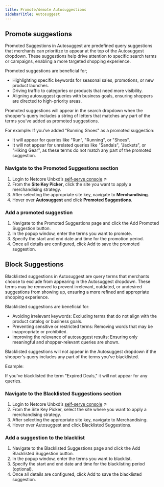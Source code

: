```yaml
---
title: Promote/demote Autosuggestions
sidebarTitle: Autosuggest
---
```


## Promote suggestions

Promoted Suggestions in Autosuggest are predefined query suggestions that merchants can prioritize to appear at the top of the Autosuggest dropdown. These suggestions help drive attention to specific search terms or campaigns, enabling a more targeted shopping experience.

Promoted suggestions are beneficial for;

* Highlighting specific keywords for seasonal sales, promotions, or new product launches.
* Driving traffic to categories or products that need more visibility.
* Aligning autosuggest queries with business goals, ensuring shoppers are directed to high-priority areas.

Promoted suggestions will appear in the search dropdown when the shopper's query includes a string of letters that matches any part of the terms you’ve added as promoted suggestions.

For example:
If you’ve added "Running Shoes" as a promoted suggestion:

* It will appear for queries like "Run", "Running", or "Shoes".
* It will not appear for unrelated queries like "Sandals", "Jackets", or "Hiking Gear", as these terms do not match any part of the promoted suggestion.

### Navigate to the Promoted Suggestions section

1. Login to Netcore Unbxd’s [<u>self-serve console</u>](https://console.unbxd.io/) ↗
2. From the **Site Key Picker**, click the site you want to apply a merchandising strategy.
3. After selecting the appropriate site key, navigate to **Merchandising**.
4. Hover over **Autosuggest** and click **Promoted Suggestions**.

### Add a promoted suggestion

1. Navigate to the Promoted Suggestions page and click the Add Promoted Suggestion button.
2. In the popup window, enter the terms you want to promote.
3. Specify the start and end date and time for the promotion period.
4. Once all details are configured, click Add to save the promoted suggestion.

## Block Suggestions

Blacklisted suggestions in Autosuggest are query terms that merchants choose to exclude from appearing in the Autosuggest dropdown. These terms may be removed to prevent irrelevant, outdated, or undesired suggestions from showing up, ensuring a more refined and appropriate shopping experience.

Blacklisted suggestions are beneficial for:

* Avoiding irrelevant keywords: Excluding terms that do not align with the product catalog or business goals.
* Preventing sensitive or restricted terms: Removing words that may be inappropriate or prohibited.
* Improving the relevance of autosuggest results: Ensuring only meaningful and shopper-relevant queries are shown.

Blacklisted suggestions will not appear in the Autosuggest dropdown if the shopper's query includes any part of the terms you’ve blacklisted.

Example:

If you’ve blacklisted the term "Expired Deals," it will not appear for any queries.

### Navigate to the Blacklisted Suggestions section

1. Login to Netcore Unbxd’s [self-serve console](https://console.unbxd.io/) ↗
2. From the Site Key Picker, select the site where you want to apply a merchandising strategy.
3. After selecting the appropriate site key, navigate to Merchandising.
4. Hover over Autosuggest and click Blacklisted Suggestions.

### Add a suggestion to the blacklist

1. Navigate to the Blacklisted Suggestions page and click the Add Blacklisted Suggestion button.
2. In the popup window, enter the terms you want to blacklist.
3. Specify the start and end date and time for the blacklisting period (optional).
4. Once all details are configured, click Add to save the blacklisted suggestion.